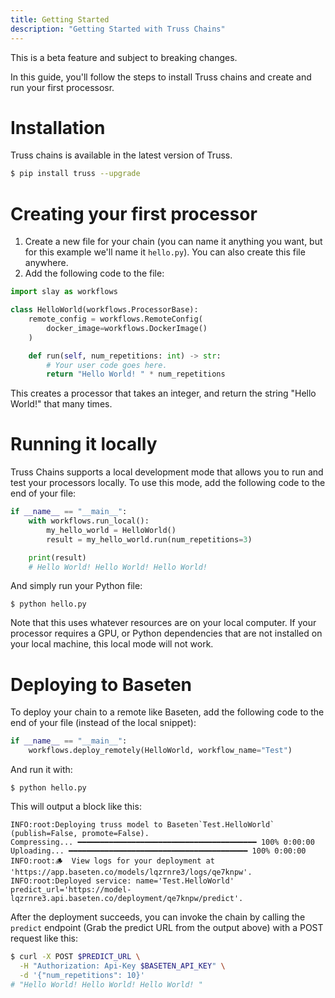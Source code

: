 ```yaml
---
title: Getting Started
description: "Getting Started with Truss Chains"
---
```


<Warning>This is a beta feature and subject to breaking changes.</Warning>

In this guide, you'll follow the steps to install Truss chains and create and run your
first processosr.

# Installation

Truss chains is available in the latest version of Truss.

```bash
$ pip install truss --upgrade
```

# Creating your first processor

1. Create a new file for your chain (you can name it anything you want, but for this example we'll name it `hello.py`). You
can also create this file anywhere.
2. Add the following code to the file:

```python
import slay as workflows

class HelloWorld(workflows.ProcessorBase):
    remote_config = workflows.RemoteConfig(
        docker_image=workflows.DockerImage()
    )

    def run(self, num_repetitions: int) -> str:
        # Your user code goes here.
        return "Hello World! " * num_repetitions
```

This creates a processor that takes an integer, and return the string "Hello World!" that many times.

# Running it locally

Truss Chains supports a local development mode that allows you to run and test your processors locally.
To use this mode, add the following code to the end of your file:

```python
if __name__ == "__main__":
    with workflows.run_local():
        my_hello_world = HelloWorld()
        result = my_hello_world.run(num_repetitions=3)

    print(result)
    # Hello World! Hello World! Hello World!
```

And simply run your Python file:

```
$ python hello.py
```

<Warning>
Note that this uses whatever resources are on your local computer. If your processor requires a GPU,
or Python dependencies that are not installed on your local machine, this local mode will not work.
</Warning>

# Deploying to Baseten

To deploy your chain to a remote like Baseten, add the following code to the end of your file (instead
of the local snippet):

```python
if __name__ == "__main__":
    workflows.deploy_remotely(HelloWorld, workflow_name="Test")
```

And run it with:

```
$ python hello.py
```

This will output a block like this:

```
INFO:root:Deploying truss model to Baseten`Test.HelloWorld` (publish=False, promote=False).
Compressing... ━━━━━━━━━━━━━━━━━━━━━━━━━━━━━━━━━━━━━━━━ 100% 0:00:00
Uploading... ━━━━━━━━━━━━━━━━━━━━━━━━━━━━━━━━━━━━━━━━ 100% 0:00:00
INFO:root:🪵  View logs for your deployment at 'https://app.baseten.co/models/lqzrnre3/logs/qe7knpw'.
INFO:root:Deployed service: name='Test.HelloWorld' predict_url='https://model-lqzrnre3.api.baseten.co/deployment/qe7knpw/predict'.
```

After the deployment succeeds, you can invoke the chain by calling the `predict` endpoint (Grab the predict URL from the output above) with a POST request like this:

```bash
$ curl -X POST $PREDICT_URL \
  -H "Authorization: Api-Key $BASETEN_API_KEY" \
  -d '{"num_repetitions": 10}'
# "Hello World! Hello World! Hello World! "
